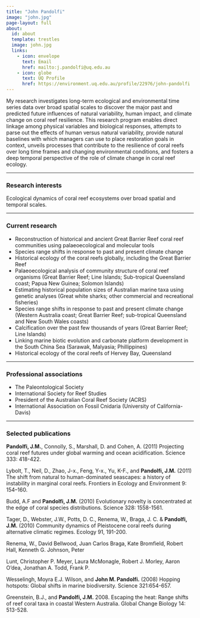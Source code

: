 ```yaml
---
title: "John Pandolfi"
image: "john.jpg"
page-layout: full
about:
  id: about
  template: trestles
  image: john.jpg
  links:
    - icon: envelope
      text: Email
      href: mailto:j.pandolfi@uq.edu.au
    - icon: globe
      text: UQ Profile
      href: https://environment.uq.edu.au/profile/22976/john-pandolfi
---
```


My research investigates long-term ecological and environmental time series data over broad spatial scales to discover the major past and predicted future influences of natural variability, human impact, and climate change on coral reef resilience. This research program enables direct linkage among physical variables and biological responses, attempts to parse out the effects of human versus natural variability, provide natural baselines with which managers can use to place restoration goals in context, unveils processes that contribute to the resilience of coral reefs over long time frames and changing environmental conditions, and fosters a deep temporal perspective of the role of climate change in coral reef ecology.

---

### Research interests

Ecological dynamics of coral reef ecosystems over broad spatial and temporal scales.

---

### Current research

- Reconstruction of historical and ancient Great Barrier Reef coral reef communities using palaeoecological and molecular tools
- Species range shifts in response to past and present climate change
- Historical ecology of the coral reefs globally, including the Great Barrier Reef
- Palaeoecological analysis of community structure of coral reef organisms (Great Barrier Reef; Line Islands; Sub-tropical Queensland coast; Papua New Guinea; Solomon Islands)
- Estimating historical population sizes of Australian marine taxa using genetic analyses (Great white sharks; other commercial and recreational fisheries)
- Species range shifts in response to past and present climate change (Western Australia coast; Great Barrier Reef; sub-tropical Queensland and New South Wales coasts)
- Calcification over the past few thousands of years (Great Barrier Reef; Line Islands)
- Linking marine biotic evolution and carbonate platform development in the South China Sea (Sarawak, Malyasia; Phillippines)
- Historical ecology of the coral reefs of Hervey Bay, Queensland

---

### Professional associations

- The Paleontological Society
- International Society for Reef Studies
- President of the Australian Coral Reef Society (ACRS)
- International Association on Fossil Cnidaria (University of California-Davis)

---

### Selected publications

**Pandolfi, J.M.**, Connolly, S., Marshall, D. and Cohen, A. (2011) Projecting coral reef futures under global warming and ocean acidification. Science 333: 418-422.

Lybolt, T., Neil, D., Zhao, J-x., Feng, Y-x., Yu, K-F., and **Pandolfi, J.M.** (2011) The shift from natural to human-dominated seascapes: a history of instability in marginal coral reefs. Frontiers in Ecology and Environment 9: 154–160.

Budd, A.F and **Pandolfi, J.M.** (2010) Evolutionary novelty is concentrated at the edge of coral species distributions. Science 328: 1558-1561.

Tager, D., Webster, J.W., Potts, D. C., Renema, W., Braga, J. C. & **Pandolfi, J.M.** (2010) Community dynamics of Pleistocene coral reefs during alternative climatic regimes. Ecology 91, 191-200.

Renema, W., David Bellwood, Juan Carlos Braga, Kate Bromfield, Robert Hall, Kenneth G. Johnson, Peter 

Lunt, Christopher P. Meyer, Laura McMonagle, Robert J. Morley, Aaron O’dea, Jonathan A. Todd, Frank P. 

Wesselingh, Moyra E.J. Wilson, and **John M. Pandolfi.** (2008) Hopping hotspots: Global shifts in marine biodiversity. Science 321:654-657.

Greenstein, B.J., and **Pandolfi, J.M.** 2008. Escaping the heat: Range shifts of reef coral taxa in coastal Western Australia. Global Change Biology 14: 513-528.